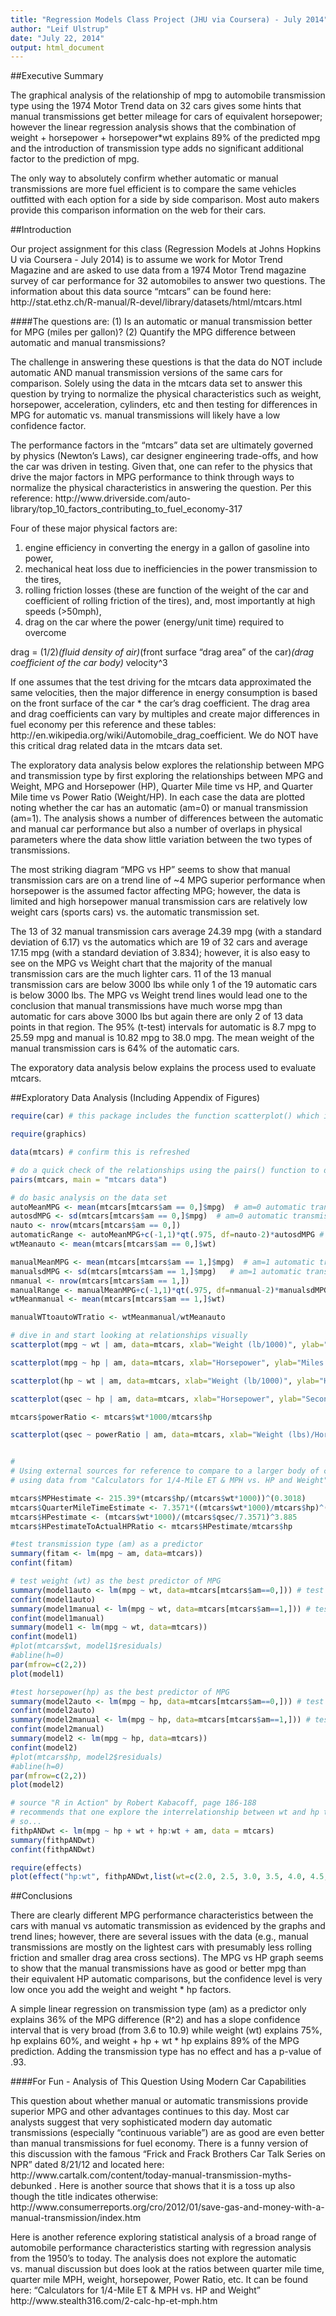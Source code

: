 ```yaml
---
title: "Regression Models Class Project (JHU via Coursera) - July 2014"
author: "Leif Ulstrup"
date: "July 22, 2014"
output: html_document
---
```


##Executive Summary

The graphical analysis of the relationship of mpg to automobile transmission type using the 1974 Motor Trend data on 32 cars gives some hints that manual transmissions get better mileage for cars of equivalent horsepower; however the linear regression analysis shows that the combination of weight + horsepower + horsepower*wt explains 89% of the predicted mpg and the introduction of transmission type adds no significant additional factor to the prediction of mpg.

The only way to absolutely confirm whether automatic or manual transmissions are more fuel efficient is to compare the same vehicles outfitted with each option for a side by side comparison.  Most auto makers provide this comparison information on the web for their cars.


##Introduction

Our project assignment for this class (Regression Models at Johns Hopkins U via Coursera - July 2014) is to assume we work for Motor Trend Magazine and are asked to use data from a 1974 Motor Trend magazine survey of car performance for 32 automobiles to answer two questions.  The information about this data source "mtcars" can be found here:  http://stat.ethz.ch/R-manual/R-devel/library/datasets/html/mtcars.html

####The questions are:
(1) Is an automatic or manual transmission better for MPG (miles per gallon)?
(2) Quantify the MPG difference between automatic and manual transmissions?

The challenge in answering these questions is that the data do NOT include automatic AND manual transmission versions of the same cars for comparison.  Solely using the data in the mtcars data set to answer this question by trying to normalize the physical characteristics such as weight, horsepower, acceleration, cylinders, etc and then testing for differences in MPG for automatic vs. manual transmissions will likely have a low confidence factor.

The performance factors in the "mtcars" data set are ultimately governed by physics (Newton's Laws), car designer engineering trade-offs, and how the car was driven in testing.  Given that, one can refer to the physics that drive the major factors in MPG performance to think through ways to normalize the physical characteristics in answering the question.  Per this reference: http://www.driverside.com/auto-library/top_10_factors_contributing_to_fuel_economy-317

Four of these major physical factors are:

(1) engine efficiency in converting the energy in a gallon of gasoline into power,
(2) mechanical heat loss due to inefficiencies in the power transmission to the tires,
(3) rolling friction losses (these are function of the weight of the car and coefficient of rolling friction of the tires), and, most importantly at high speeds (>50mph),
(4) drag on the car where the power (energy/unit time) required to overcome 

drag = (1/2)*(fluid density of air)*(front surface "drag area" of the car)*(drag coefficient of the car body)* velocity^3

If one assumes that the test driving for the mtcars data approximated the same velocities, then the major difference in energy consumption is based on the front surface of the car * the car's drag coefficient.  The drag area and drag coefficients can vary by multiples and create major differences in fuel economy per this reference and these tables:  http://en.wikipedia.org/wiki/Automobile_drag_coefficient.  We do NOT have this critical drag related data in the mtcars data set.

The exploratory data analysis below explores the relationship between MPG and transmission type by first exploring the relationships between MPG and Weight, MPG and Horsepower (HP), Quarter Mile time vs HP, and Quarter Mile time vs Power Ratio (Weight/HP).  In each case the data are plotted noting whether the car has an automatic (am=0) or manual transmission (am=1).  The analysis shows a number of differences between the automatic and manual car performance but also a number of overlaps in physical parameters where the data show little variation between the two types of transmissions.  

The most striking diagram "MPG vs HP" seems to show that manual transmission cars are on a trend line of ~4 MPG superior performance when horsepower is the assumed factor affecting MPG; however, the data is limited and high horsepower manual transmission cars are relatively low weight cars (sports cars) vs. the automatic transmission set.

The 13 of 32 manual transmission cars average 24.39 mpg (with a standard deviation of 6.17) vs the automatics which are 19 of 32 cars and average 17.15 mpg (with a standard deviation of 3.834); however, it is also easy to see on the MPG vs Weight chart that the majority of the manual transmission cars are the much lighter cars.  11 of the 13 manual transmission cars are below 3000 lbs while only 1 of the 19 automatic cars is below 3000 lbs.  The MPG vs Weight trend lines would lead one to the conclusion that manual transmissions have much worse mpg than automatic for cars above 3000 lbs but again there are only 2 of 13 data points in that region.  The 95% (t-test) intervals for automatic is 8.7 mpg to 25.59 mpg and manual is 10.82 mpg to 38.0 mpg.  The mean weight of the manual transmission cars is 64% of the automatic cars.

The exporatory data analysis below explains the process used to evaluate mtcars.


##Exploratory Data Analysis (Including Appendix of Figures)


```r

require(car) # this package includes the function scatterplot() which is useful for the visuals below

require(graphics)

data(mtcars) # confirm this is refreshed

# do a quick check of the relationships using the pairs() function to display
pairs(mtcars, main = "mtcars data")

# do basic analysis on the data set
autoMeanMPG <- mean(mtcars[mtcars$am == 0,]$mpg)  # am=0 automatic transmission
autosdMPG <- sd(mtcars[mtcars$am == 0,]$mpg)  # am=0 automatic transmission
nauto <- nrow(mtcars[mtcars$am == 0,])
automaticRange <- autoMeanMPG+c(-1,1)*qt(.975, df=nauto-2)*autosdMPG # 95% confidence range
wtMeanauto <- mean(mtcars[mtcars$am == 0,]$wt)

manualMeanMPG <- mean(mtcars[mtcars$am == 1,]$mpg)  # am=1 automatic transmission
manualsdMPG <- sd(mtcars[mtcars$am == 1,]$mpg)   # am=1 automatic transmission
nmanual <- nrow(mtcars[mtcars$am == 1,])
manualRange <- manualMeanMPG+c(-1,1)*qt(.975, df=nmanual-2)*manualsdMPG # 95% confidence range
wtMeanmanual <- mean(mtcars[mtcars$am == 1,]$wt)

manualWTtoautoWTratio <- wtMeanmanual/wtMeanauto

# dive in and start looking at relationships visually
scatterplot(mpg ~ wt | am, data=mtcars, xlab="Weight (lb/1000)", ylab="Miles Per Gallon", main="MPG vs Weight\n 1974 Motor Trend US magazine\n (0: automatic transmission, 1: manual transmission)", labels=row.names(mtcars), legend.coords="topright", smoother=FALSE)

scatterplot(mpg ~ hp | am, data=mtcars, xlab="Horsepower", ylab="Miles Per Gallon", main="MPG vs HP\n 1974 Motor Trend US magazine\n (0: automatic transmission, 1: manual transmission)", labels=row.names(mtcars), legend.coords="topright", smoother=FALSE)

scatterplot(hp ~ wt | am, data=mtcars, xlab="Weight (lb/1000)", ylab="Horsepower", main="HP vs Weight\n 1974 Motor Trend US magazine\n (0: automatic transmission, 1: manual transmission)", labels=row.names(mtcars), legend.coords="topright", smoother=FALSE)

scatterplot(qsec ~ hp | am, data=mtcars, xlab="Horsepower", ylab="Seconds to Quarter Mile", main="Quarter Mile Time vs HP\n 1974 Motor Trend US magazine\n (0: automatic transmission, 1: manual transmission)", labels=row.names(mtcars), legend.coords="topright", smoother=FALSE)

mtcars$powerRatio <- mtcars$wt*1000/mtcars$hp

scatterplot(qsec ~ powerRatio | am, data=mtcars, xlab="Weight (lbs)/Horsepower", ylab="Seconds to Quarter Mile", main="Quarter Mile Time vs Power Ratio\n 1974 Motor Trend US magazine\n (0: automatic transmission, 1: manual transmission)", labels=row.names(mtcars), legend.coords="topright", smoother=TRUE)


#
# Using external sources for reference to compare to a larger body of car performance data
# using data from "Calculators for 1/4-Mile ET & MPH vs. HP and Weight" http://www.stealth316.com/2-calc-hp-et-mph.htm

mtcars$MPHestimate <- 215.39*(mtcars$hp/(mtcars$wt*1000))^(0.3018)
mtcars$QuarterMileTimeEstimate <- 7.3571*((mtcars$wt*1000)/mtcars$hp)^(0.2574)
mtcars$HPestimate <- (mtcars$wt*1000)/(mtcars$qsec/7.3571)^3.885
mtcars$HPestimateToActualHPRatio <- mtcars$HPestimate/mtcars$hp

#test transmission type (am) as a predictor
summary(fitam <- lm(mpg ~ am, data=mtcars))
confint(fitam)

# test weight (wt) as the best predictor of MPG
summary(model1auto <- lm(mpg ~ wt, data=mtcars[mtcars$am==0,])) # test manual relationship to weight
confint(model1auto)
summary(model1manual <- lm(mpg ~ wt, data=mtcars[mtcars$am==1,])) # test automatic relationship to weight
confint(model1manual)
summary(model1 <- lm(mpg ~ wt, data=mtcars))
confint(model1)
#plot(mtcars$wt, model1$residuals)
#abline(h=0)
par(mfrow=c(2,2))
plot(model1)

#test horsepower(hp) as the best predictor of MPG
summary(model2auto <- lm(mpg ~ hp, data=mtcars[mtcars$am==0,])) # test manual relationship to hp
confint(model2auto)
summary(model2manual <- lm(mpg ~ hp, data=mtcars[mtcars$am==1,])) # test automatic relationship to hp
confint(model2manual)
summary(model2 <- lm(mpg ~ hp, data=mtcars))
confint(model2)
#plot(mtcars$hp, model2$residuals)
#abline(h=0)
par(mfrow=c(2,2))
plot(model2)

# source "R in Action" by Robert Kabacoff, page 186-188
# recommends that one explore the interrelationship between wt and hp together as a factor
# so...
fithpANDwt <- lm(mpg ~ hp + wt + hp:wt + am, data = mtcars)
summary(fithpANDwt)
confint(fithpANDwt)

require(effects)
plot(effect("hp:wt", fithpANDwt,list(wt=c(2.0, 2.5, 3.0, 3.5, 4.0, 4.5, 5.0))), multiline=TRUE)

```

##Conclusions

There are clearly different MPG performance characteristics between the cars with manual vs automatic transmission as evidenced by the graphs and trend lines; however, there are several issues with the data (e.g., manual transmissions are mostly on the lightest cars with presumably less rolling friction and smaller drag area cross sections).  The MPG vs HP graph seems to show that the manual transmissions have as good or better mpg than their equivalent HP automatic comparisons, but the confidence level is very low once you add the weight and weight * hp factors.

A simple linear regression on transmission type (am) as a predictor only explains 36% of the MPG difference (R^2) and has a slope confidence interval that is very broad (from 3.6 to 10.9) while weight (wt) explains 75%, hp explains 60%, and weight + hp + wt * hp explains 89% of the MPG prediction.  Adding the transmission type has no effect and has a p-value of .93.

####For Fun - Analysis of This Question Using Modern Car Capabilities

This question about whether manual or automatic transmissions provide superior MPG and other advantages continues to this day.  Most car analysts suggest that very sophisticated modern day automatic transmissions (especially "continuous variable") are as good are even better than manual transmissions for fuel economy.  There is a funny version of this discussion with the famous "Frick and Frack Brothers Car Talk Series on NPR" dated 8/21/12 and located here: http://www.cartalk.com/content/today-manual-transmission-myths-debunked .  Here is another source that shows that it is a toss up also though the title indicates otherwise:  http://www.consumerreports.org/cro/2012/01/save-gas-and-money-with-a-manual-transmission/index.htm

Here is another reference exploring statistical analysis of a broad range of automobile performance characteristics starting with regression analysis from the 1950's to today.  The analysis does not explore the automatic vs. manual discussion but does look at the ratios between quarter mile time, quarter mile MPH, weight, horsepower, Power Ratio, etc.  It can be found here:  "Calculators for 1/4-Mile ET & MPH vs. HP and Weight" http://www.stealth316.com/2-calc-hp-et-mph.htm